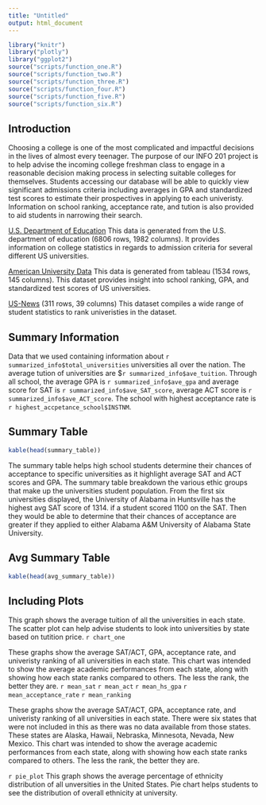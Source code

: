 ```yaml
---
title: "Untitled"
output: html_document
---
```


```r
library("knitr")
library("plotly")
library("ggplot2")
source("scripts/function_one.R")
source("scripts/function_two.R")
source("scripts/function_three.R")
source("scripts/function_four.R")
source("scripts/function_five.R")
source("scripts/function_six.R")
```
## Introduction
Choosing a college is one of the most complicated and impactful decisions in the lives of almost every teenager. The purpose of our INFO 201 project is to help advise the incoming college freshman class to engage in a reasonable decision making process in selecting suitable colleges for themselves. Students accessing our database will be able to quickly view significant admissions criteria including averages in GPA and standardized test scores to estimate their prospectives in applying to each univeristy. Information on school ranking, acceptance rate, and tution is also provided to aid students in narrowing their search.  

[U.S. Department of Education](https://collegescorecard.ed.gov/data/) This data is generated from the U.S. department of education (6806 rows, 1982 columns). It provides information on college statistics in regards to admission criteria for several different US universities.

[American University Data](https://www.kaggle.com/sumithbhongale/american-university-data-ipeds-dataset#IPEDS_data.xlsx) This data is generated from tableau (1534 rows, 145 columns). This dataset provides insight into school ranking, GPA, and standardized test scores of US universities.

[US-News](https://www.kaggle.com/theriley106/university-statistics The data was retrieved from US-News) (311 rows, 39 columns) This dataset compiles a wide range of student statistics to rank univeristies in the dataset.


## Summary Information 
Data that we used containing information about `r summarized_info$total_universities` universities all over the nation. The average tution of universities are \$`r summarized_info$ave_tuition`. Through all school, the average GPA is `r summarized_info$ave_gpa` and average score for SAT is `r summarized_info$ave_SAT_score`, average ACT score is `r summarized_info$ave_ACT_score`. The school with highest acceptance rate is `r highest_accpetance_school$INSTNM`.


## Summary Table
```r
kable(head(summary_table))
```

The summary table helps high school students determine their chances of acceptance to specific universities as it highlight average SAT and ACT scores and GPA. The summary table breakdown the various ethic groups that make up the universities student population. From the first six universities displayed, the University of Alabama in Huntsville has the highest avg SAT score of 1314. if a student scored 1100 on the SAT. Then they would be able to determine that their chances of acceptance are greater if they applied to either Alabama A&M University of Alabama State University.

## Avg Summary Table
```r
kable(head(avg_summary_table))
```

## Including Plots

This graph shows the average tuition of all the universities in each state. The scatter plot can help advise students to look into universities by state based on tutition price. 
`r chart_one` 

These graphs show the average SAT/ACT, GPA, acceptance rate, and univeristy ranking of all universities in each state.  This chart was intended to show the average academic performances from each state, along with showing how each state ranks compared to others. The less the rank, the better they are.
`r mean_sat`
`r mean_act`
`r mean_hs_gpa`
`r mean_acceptance_rate`
`r mean_ranking`

These graphs show the average SAT/ACT, GPA, acceptance rate, and univeristy ranking of all universities in each state. There were six states that were not included in this as there was no data available from those states. These states are Alaska, Hawaii, Nebraska, Minnesota, Nevada, New Mexico. This chart was intended to show the average academic performances from each state, along with showing how each state ranks compared to others. The less the rank, the better they are.


`r pie_plot`
This graph shows the average percentage of ethnicity distribution of all unversities in the United States. Pie chart helps students to see the distribution of overall ethnicity at university. 